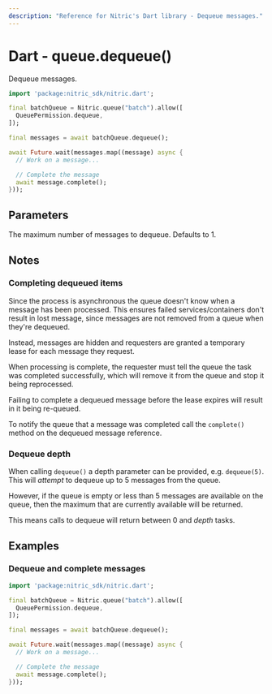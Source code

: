 ```yaml
---
description: "Reference for Nitric's Dart library - Dequeue messages."
---
```


# Dart - queue.dequeue()

Dequeue messages.

```dart
import 'package:nitric_sdk/nitric.dart';

final batchQueue = Nitric.queue("batch").allow([
  QueuePermission.dequeue,
]);

final messages = await batchQueue.dequeue();

await Future.wait(messages.map((message) async {
  // Work on a message...

  // Complete the message
  await message.complete();
}));
```

## Parameters

<Properties>
  <Property name="depth" type="int">
    The maximum number of messages to dequeue. Defaults to 1.
  </Property>
</Properties>

## Notes

### Completing dequeued items

Since the process is asynchronous the queue doesn't know when a message has been processed. This ensures failed services/containers don't result in lost message, since messages are not removed from a queue when they're dequeued.

Instead, messages are hidden and requesters are granted a temporary lease for each message they request.

When processing is complete, the requester must tell the queue the task was completed successfully, which will remove it from the queue and stop it being reprocessed.

<Note>
  Failing to complete a dequeued message before the lease expires will result in
  it being re-queued.
</Note>

To notify the queue that a message was completed call the `complete()` method on the dequeued message reference.

### Dequeue depth

When calling `dequeue()` a depth parameter can be provided, e.g. `dequeue(5)`. This will _attempt_ to dequeue up to 5 messages from the queue.

However, if the queue is empty or less than 5 messages are available on the queue, then the maximum that are currently available will be returned.

This means calls to dequeue will return between 0 and _depth_ tasks.

## Examples

### Dequeue and complete messages

```dart
import 'package:nitric_sdk/nitric.dart';

final batchQueue = Nitric.queue("batch").allow([
  QueuePermission.dequeue,
]);

final messages = await batchQueue.dequeue();

await Future.wait(messages.map((message) async {
  // Work on a message...

  // Complete the message
  await message.complete();
}));
```
